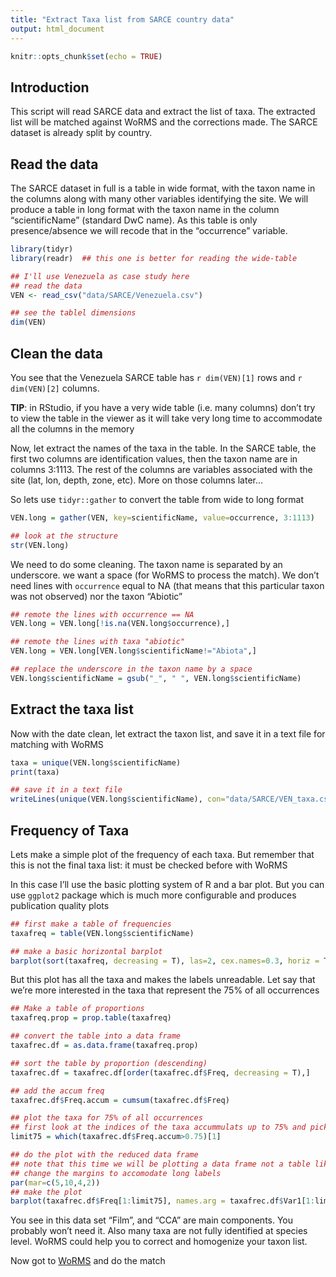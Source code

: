 ```yaml
---
title: "Extract Taxa list from SARCE country data"
output: html_document
---
```


```r
knitr::opts_chunk$set(echo = TRUE)
```

## Introduction

This script will read SARCE data and extract the list of taxa. The extracted list will be matched against WoRMS and the corrections made. The SARCE dataset is already split by country.

## Read the data

The SARCE dataset in full is a table in wide format, with the taxon name in the columns along with many other variables identifying the site. We will produce a table in long format with the taxon name in the column "scientificName" (standard DwC name). As this table is only presence/absence we will recode that in the "occurrence" variable.

```r
library(tidyr)
library(readr)  ## this one is better for reading the wide-table

## I'll use Venezuela as case study here
## read the data
VEN <- read_csv("data/SARCE/Venezuela.csv")

## see the tablel dimensions
dim(VEN)

```


## Clean the data

You see that the Venezuela SARCE table has `r dim(VEN)[1]` rows and `r dim(VEN)[2]` columns. 

**TIP**: in RStudio, if you have a very wide table (i.e. many columns) don't try to view the table in the viewer as it will take very long time to accommodate all the columns in the memory

Now, let extract the names of the taxa in the table. In the SARCE table, the first two columns are identification values, then the taxon name are in columns 3:1113. The rest of the columns are variables associated with the site (lat, lon, depth, zone, etc). More on those columns later...

So lets use `tidyr::gather` to convert the table from wide to long format

```r

VEN.long = gather(VEN, key=scientificName, value=occurrence, 3:1113)

## look at the structure
str(VEN.long)
```


We need to do some cleaning. The taxon name is separated by an underscore. we want a space (for WoRMS to process the match). We don't need lines with `occurrence` equal to NA (that means that this particular taxon was not observed) nor the taxon "Abiotic"

```r

## remote the lines with occurrence == NA
VEN.long = VEN.long[!is.na(VEN.long$occurrence),]

## remote the lines with taxa "abiotic"
VEN.long = VEN.long[VEN.long$scientificName!="Abiota",]

## replace the underscore in the taxon name by a space
VEN.long$scientificName = gsub("_", " ", VEN.long$scientificName)


```


## Extract the taxa list

Now with the date clean, let extract the taxon list, and save it in a text file for matching with WoRMS

```r
taxa = unique(VEN.long$scientificName)
print(taxa)

## save it in a text file
writeLines(unique(VEN.long$scientificName), con="data/SARCE/VEN_taxa.csv")

```


## Frequency of Taxa

Lets make a simple plot of the frequency of each taxa. But remember that this is not the final taxa list: it must be checked before with WoRMS

In this case I'll use the basic plotting system of R and a bar plot. But you can use `ggplot2` package which is much more configurable and produces publication quality plots


```r

## first make a table of frequencies
taxafreq = table(VEN.long$scientificName)

## make a basic horizontal barplot
barplot(sort(taxafreq, decreasing = T), las=2, cex.names=0.3, horiz = T)

```


But this plot has all the taxa and makes the labels unreadable. Let say that we're more interested in the taxa that represent the 75% of all occurrences

```r
## Make a table of proportions
taxafreq.prop = prop.table(taxafreq)

## convert the table into a data frame 
taxafrec.df = as.data.frame(taxafreq.prop)

## sort the table by proportion (descending)
taxafrec.df = taxafrec.df[order(taxafrec.df$Freq, decreasing = T),]

## add the accum freq
taxafrec.df$Freq.accum = cumsum(taxafrec.df$Freq)

## plot the taxa for 75% of all occurrences
## first look at the indices of the taxa accummulats up to 75% and pick the first index
limit75 = which(taxafrec.df$Freq.accum>0.75)[1]

## do the plot with the reduced data frame
## note that this time we will be plotting a data frame not a table like the previous plot
## change the margins to accomodate long labels
par(mar=c(5,10,4,2))
## make the plot
barplot(taxafrec.df$Freq[1:limit75], names.arg = taxafrec.df$Var1[1:limit75],  las=2, cex.names=0.7, horiz = T)

```

You see in this data set "Film", and "CCA" are main components. You probably won't need it. Also many taxa are not fully identified at species level. WoRMS could help you to correct and homogenize your taxon list.


Now got to [WoRMS](marinespecies.org) and do the match

